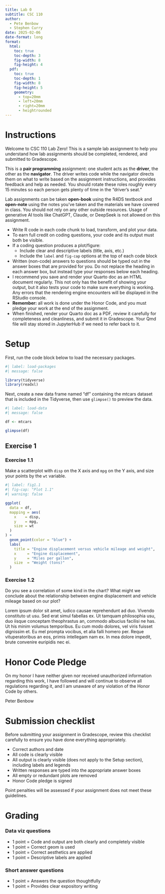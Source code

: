 ```yaml
---
title: Lab 0
subtitle: CSC 110
author:
  - Pete Benbow
  - Stephen Curry
date: 2025-02-06
date-format: long
format:
  html:
    toc: true
    toc-depth: 3
    fig-width: 8
    fig-height: 4
  pdf:
    toc: true
    toc-depth: 1
    fig-width: 8
    fig-height: 5
    geometry:
      - top=20mm
      - left=20mm
      - right=20mm
      - heightrounded
---
```


\newpage

# Instructions

Welcome to CSC 110 Lab Zero! This is a sample lab assignment to help you 
understand how lab assignments should be completed, rendered, and submitted to 
Gradescope.

This is a **pair programming** assignment: one student acts as the **driver**, the other as the 
**navigator**. The driver writes code while the navigator directs them on what to write based on the 
assignment instructions, and provides feedback and help as needed. You should rotate these roles 
roughly every 15 minutes so each person gets plenty of time in the "driver's seat."

Lab assignments can be taken **open-book** using the R4DS textbook and **open-note** 
using the notes you've taken and the materials we have covered in class. 
You should not rely on any other outside resources. Usage of generative AI 
tools like ChatGPT, Claude, or DeepSeek is not allowed on this assignment.

-   Write R code in each code chunk to load, transform, and plot your data.
-   To earn full credit on coding questions, your code and its output must both be visible.
-   If a coding question produces a plot/figure:
    -   Include clear and descriptive labels (title, axis, etc.)
    -   Include the `label` and `fig-cap` options at the top of each code block
-   Written (non-code) answers to questions should be typed out in the answer boxes that are provided for you. Do not replace the heading in each answer box, but instead type your responses below each heading.
-   I recommend you save and render your Quarto doc as an HTML document regularly. This not only has the benefit of showing your output, but it also tests your code to make sure everything is working. Any errors that the rendering engine encounters will be displayed in the RStudio console.
-   **Remember:** all work is done under the Honor Code, and you must pledge your work at the end of the assignment.
-   When finished, render your Quarto doc as a PDF, review it carefully for completeness and cleanliness, and submit it in Gradescope. Your Qmd file will stay stored in JupyterHub if we need to refer back to it.

\newpage

# Setup

First, run the code block below to load the necessary packages.

```r
#| label: load-packages
#| message: false

library(tidyverse)
library(readxl)
```

Next, create a new data frame named "df" containing the mtcars dataset that is 
included in the Tidyverse, then use `glimpse()` to preview the data.

```r
#| label: load-data
#| message: false

df <- mtcars

glimpse(df)
```

\newpage

## Exercise 1

### Exercise 1.1

Make a scatterplot with `disp` on the X axis and `mpg` on the Y axis, and size 
your points by the `wt` variable.

```r
#| label: fig1.1
#| fig-cap: "Plot 1.1"
#| warning: false

ggplot(
  data = df,
  mapping = aes(
    x    = disp,
    y    = mpg,
    size = wt
  )
) + 
  geom_point(color = "blue") + 
  labs(
    title = "Engine displacement versus vehicle mileage and weight",
    x     = "Engine displacement",
    y     = "Miles per gallon",
    size  = "Weight (tons)"
  )
```

### Exercise 1.2

Do you see a correlation of some kind in the chart? What might we conclude about 
the relationship between engine displacement and vehicle mileage based on our 
plot?

::: {.callout-note title="Answer to 1.2" appearance="minimal"}
Lorem ipsum dolor sit amet, iudico causae reprehendunt ad duo. Vivendo 
constituto ut usu. Sed erat simul fabellas ex. Ut tamquam philosophia usu, duo 
iisque conceptam theophrastus an, commodo albucius facilisi ne has. Ut his minim 
volumus temporibus. Eu cum modo dolores, vel viris fuisset dignissim et. Eu mel 
prompta vocibus, et alia falli homero per. Reque vituperatoribus an eos, primis 
intellegam nam ex. In mea dolore impedit, brute convenire euripidis nec ei.
:::

\newpage

# Honor Code Pledge

On my honor I have neither given nor received unauthorized information regarding 
this work, I have followed and will continue to observe all regulations 
regarding it, and I am unaware of any violation of the Honor Code by others.

::: {.callout-note title="Honor Code Pledge" appearance="minimal"}
Peter Benbow
:::

# Submission checklist

Before submitting your assignment in Gradescope, review this checklist carefully 
to ensure you have done everything appropriately.

-   Correct authors and date
-   All code is clearly visible
-   All output is clearly visible (does not apply to the Setup section), including labels and legends
-   Written responses are typed into the appropriate answer boxes
-   All empty or redundant plots are removed
-   Honor Code pledge is signed

Point penalties will be assessed if your assignment does not meet these guidelines.

\newpage

# Grading

### Data viz questions

-   1 point = Code and output are both clearly and completely visible
-   1 point = Correct geom is used
-   1 point = Correct aesthetics are applied
-   1 point = Descriptive labels are applied

### Short answer questions

-   1 point = Answers the question thoughtfully
-   1 point = Provides clear expository writing
